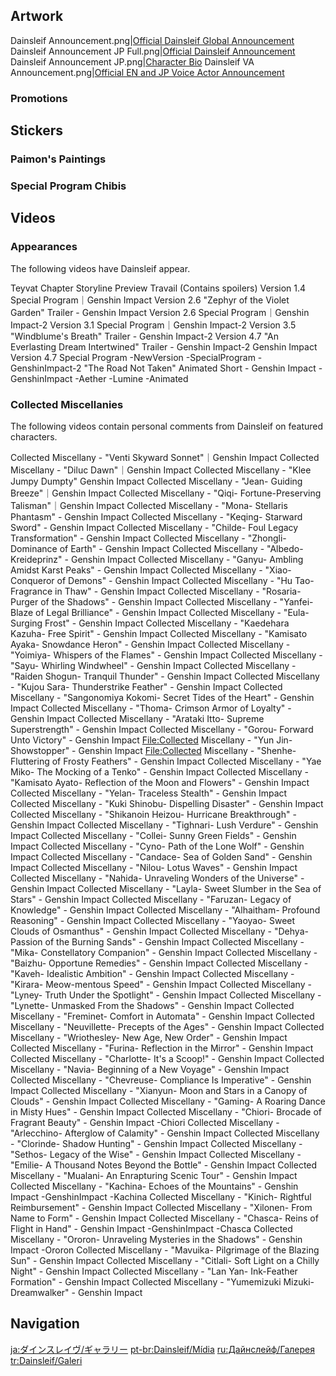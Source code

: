 {{CharacterTabs}}
==Artwork==
<gallery>
Dainsleif Announcement.png|[https://twitter.com/GenshinImpact/status/1310405205737918464 Official Dainsleif Global Announcement]
Dainsleif Announcement JP Full.png|[https://twitter.com/Genshin_7/status/1310198474424500225 Official Dainsleif Announcement]
Dainsleif Announcement JP.png|[https://twitter.com/Genshin_7/status/1310367812444024832 Character Bio]
Dainsleif VA Announcement.png|[https://twitter.com/GenshinImpact/status/1325704179181002752/photo/1 Official EN and JP Voice Actor Announcement]
</gallery>

===Promotions===
{{Files by Character Gallery|Promotional Artwork}}

==Stickers==
===Paimon's Paintings===
{{Paimon's Paintings Images|Dainsleif|nochar=1|nopplink=1}}

===Special Program Chibis===
{{Files by Character Gallery|Special Program Chibis}}

==Videos==
===Appearances===
The following videos have Dainsleif appear.
<gallery>
Teyvat Chapter Storyline Preview Travail (Contains spoilers)
Version 1.4 Special Program｜Genshin Impact
Version 2.6 "Zephyr of the Violet Garden" Trailer - Genshin Impact
Version 2.6 Special Program｜Genshin Impact-2
Version 3.1 Special Program｜Genshin Impact-2
Version 3.5 "Windblume's Breath" Trailer - Genshin Impact-2
Version 4.7 "An Everlasting Dream Intertwined" Trailer - Genshin Impact-2
Genshin Impact Version 4.7 Special Program -NewVersion -SpecialProgram -GenshinImpact-2
"The Road Not Taken" Animated Short - Genshin Impact -GenshinImpact -Aether -Lumine -Animated
</gallery>

===Collected Miscellanies===
{{Main|Collected Miscellany}}
The following videos contain personal comments from Dainsleif on featured characters.
<gallery>
Collected Miscellany - "Venti Skyward Sonnet"｜Genshin Impact
Collected Miscellany - "Diluc Dawn"｜Genshin Impact
Collected Miscellany - "Klee Jumpy Dumpty" Genshin Impact
Collected Miscellany - "Jean- Guiding Breeze"｜Genshin Impact
Collected Miscellany - "Qiqi- Fortune-Preserving Talisman"｜Genshin Impact
Collected Miscellany - "Mona- Stellaris Phantasm" - Genshin Impact
Collected Miscellany - "Keqing- Starward Sword" - Genshin Impact
Collected Miscellany - "Childe- Foul Legacy Transformation" - Genshin Impact
Collected Miscellany - "Zhongli- Dominance of Earth" - Genshin Impact
Collected Miscellany - "Albedo- Kreideprinz" - Genshin Impact
Collected Miscellany - "Ganyu- Ambling Amidst Karst Peaks" - Genshin Impact
Collected Miscellany - "Xiao- Conqueror of Demons" - Genshin Impact
Collected Miscellany - "Hu Tao- Fragrance in Thaw" - Genshin Impact
Collected Miscellany - "Rosaria- Purger of the Shadows" - Genshin Impact
Collected Miscellany - "Yanfei- Blaze of Legal Brilliance" - Genshin Impact
Collected Miscellany - "Eula- Surging Frost" - Genshin Impact
Collected Miscellany - "Kaedehara Kazuha- Free Spirit" - Genshin Impact
Collected Miscellany - "Kamisato Ayaka- Snowdance Heron" - Genshin Impact
Collected Miscellany - "Yoimiya- Whispers of the Flames" - Genshin Impact
Collected Miscellany - "Sayu- Whirling Windwheel" - Genshin Impact
Collected Miscellany - "Raiden Shogun- Tranquil Thunder" - Genshin Impact
Collected Miscellany - "Kujou Sara- Thunderstrike Feather" - Genshin Impact
Collected Miscellany - "Sangonomiya Kokomi- Secret Tides of the Heart" - Genshin Impact
Collected Miscellany - "Thoma- Crimson Armor of Loyalty" - Genshin Impact
Collected Miscellany - "Arataki Itto- Supreme Superstrength" - Genshin Impact
Collected Miscellany - "Gorou- Forward Unto Victory" - Genshin Impact
File:Collected Miscellany - "Yun Jin- Showstopper" - Genshin Impact
File:Collected Miscellany - "Shenhe- Fluttering of Frosty Feathers" - Genshin Impact
Collected Miscellany - "Yae Miko- The Mocking of a Tenko" - Genshin Impact
Collected Miscellany - "Kamisato Ayato- Reflection of the Moon and Flowers" - Genshin Impact
Collected Miscellany - "Yelan- Traceless Stealth" - Genshin Impact
Collected Miscellany - "Kuki Shinobu- Dispelling Disaster" - Genshin Impact
Collected Miscellany - "Shikanoin Heizou- Hurricane Breakthrough" - Genshin Impact
Collected Miscellany - "Tighnari- Lush Verdure" - Genshin Impact
Collected Miscellany - "Collei- Sunny Green Fields" - Genshin Impact
Collected Miscellany - "Cyno- Path of the Lone Wolf" - Genshin Impact
Collected Miscellany - "Candace- Sea of Golden Sand" - Genshin Impact
Collected Miscellany - "Nilou- Lotus Waves" - Genshin Impact
Collected Miscellany - "Nahida- Unraveling Wonders of the Universe" - Genshin Impact
Collected Miscellany - "Layla- Sweet Slumber in the Sea of Stars" - Genshin Impact
Collected Miscellany - "Faruzan- Legacy of Knowledge" - Genshin Impact
Collected Miscellany - "Alhaitham- Profound Reasoning" - Genshin Impact
Collected Miscellany - "Yaoyao- Sweet Clouds of Osmanthus" - Genshin Impact
Collected Miscellany - "Dehya- Passion of the Burning Sands" - Genshin Impact
Collected Miscellany - "Mika- Constellatory Companion" - Genshin Impact
Collected Miscellany - "Baizhu- Opportune Remedies" - Genshin Impact
Collected Miscellany - "Kaveh- Idealistic Ambition" - Genshin Impact
Collected Miscellany - "Kirara- Meow-mentous Speed" - Genshin Impact
Collected Miscellany - "Lyney- Truth Under the Spotlight" - Genshin Impact
Collected Miscellany - "Lynette- Unmasked From the Shadows" - Genshin Impact
Collected Miscellany - "Freminet- Comfort in Automata" - Genshin Impact
Collected Miscellany - "Neuvillette- Precepts of the Ages" - Genshin Impact
Collected Miscellany - "Wriothesley- New Age, New Order" - Genshin Impact
Collected Miscellany - "Furina- Reflection in the Mirror" - Genshin Impact
Collected Miscellany - "Charlotte- It's a Scoop!" - Genshin Impact
Collected Miscellany - "Navia- Beginning of a New Voyage" - Genshin Impact
Collected Miscellany - "Chevreuse- Compliance Is Imperative" - Genshin Impact
Collected Miscellany - "Xianyun- Moon and Stars in a Canopy of Clouds" - Genshin Impact
Collected Miscellany - "Gaming- A Roaring Dance in Misty Hues" - Genshin Impact
Collected Miscellany - "Chiori- Brocade of Fragrant Beauty" - Genshin Impact -Chiori
Collected Miscellany - "Arlecchino- Afterglow of Calamity" - Genshin Impact
Collected Miscellany - "Clorinde- Shadow Hunting" - Genshin Impact
Collected Miscellany - "Sethos- Legacy of the Wise" - Genshin Impact
Collected Miscellany - "Emilie- A Thousand Notes Beyond the Bottle" - Genshin Impact
Collected Miscellany - "Mualani- An Enrapturing Scenic Tour" - Genshin Impact
Collected Miscellany - "Kachina- Echoes of the Mountains" - Genshin Impact -GenshinImpact -Kachina
Collected Miscellany - "Kinich- Rightful Reimbursement" - Genshin Impact
Collected Miscellany - "Xilonen- From Name to Form" - Genshin Impact
Collected Miscellany - "Chasca- Reins of Flight in Hand" - Genshin Impact -GenshinImpact -Chasca
Collected Miscellany - "Ororon- Unraveling Mysteries in the Shadows" - Genshin Impact -Ororon
Collected Miscellany - "Mavuika- Pilgrimage of the Blazing Sun" - Genshin Impact
Collected Miscellany - "Citlali- Soft Light on a Chilly Night" - Genshin Impact
Collected Miscellany - "Lan Yan- Ink-Feather Formation" - Genshin Impact
Collected Miscellany - "Yumemizuki Mizuki- Dreamwalker" - Genshin Impact
</gallery>
<!--
==References==
{{Reflist}}-->

==Navigation==
{{Character Navbox|Gallery}}

[[ja:ダインスレイヴ/ギャラリー]]
[[pt-br:Dainsleif/Mídia]]
[[ru:Дайнслейф/Галерея]]
[[tr:Dainsleif/Galeri]]